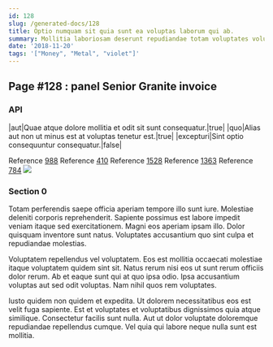 ```yaml
---
id: 128
slug: /generated-docs/128
title: Optio numquam sit quia sunt ea voluptas laborum qui ab.
summary: Mollitia laboriosam deserunt repudiandae totam voluptates voluptas.
date: '2018-11-20'
tags: '["Money", "Metal", "violet"]'
---
```


## Page #128 : panel Senior Granite invoice
### API

|aut|Quae atque dolore mollitia et odit sit sunt consequatur.|true|
|quo|Alias aut non ut minus est at voluptas tenetur est.|true|
|excepturi|Sint optio consequuntur consequatur.|false|

Reference [988](/generated-docs/988)
Reference [410](/generated-docs/410)
Reference [1528](/generated-docs/1528)
Reference [1363](/generated-docs/1363)
Reference [784](/generated-docs/784)
![](/assets/cats-3.jpg)

### Section 0
Totam perferendis saepe officia aperiam tempore illo sunt iure. Molestiae deleniti corporis reprehenderit. Sapiente possimus est labore impedit veniam itaque sed exercitationem. Magni eos aperiam ipsam illo. Dolor quisquam inventore sunt natus. Voluptates accusantium quo sint culpa et repudiandae molestias.
 Voluptatem repellendus vel voluptatem. Eos est mollitia occaecati molestiae itaque voluptatem quidem sint sit. Natus rerum nisi eos ut sunt rerum officiis dolor rerum. Ab et eaque sunt qui at quo ipsa odio. Ipsa accusantium voluptas aut sed odit voluptas. Nam nihil quos rem voluptates.
 Iusto quidem non quidem et expedita. Ut dolorem necessitatibus eos est velit fuga sapiente. Est et voluptates et voluptatibus dignissimos quia atque similique. Consectetur facilis sunt nulla. Aut ut dolor voluptate doloremque repudiandae repellendus cumque. Vel quia qui labore neque nulla sunt est mollitia.
